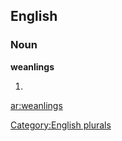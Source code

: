 
==English==

===Noun===
'''weanlings'''

# {{plural of|[[weanling]]}}

[[Category:English plurals]]

[[ar:weanlings]]